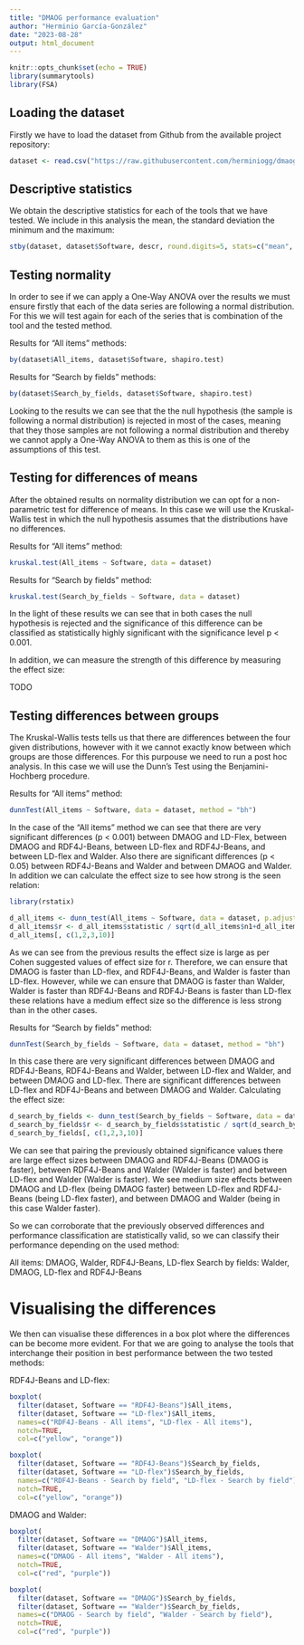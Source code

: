 ```yaml
---
title: "DMAOG performance evaluation"
author: "Herminio García-González"
date: "2023-08-28"
output: html_document
---
```


```r
knitr::opts_chunk$set(echo = TRUE)
library(summarytools)
library(FSA)
```

## Loading the dataset

Firstly we have to load the dataset from Github from the available project repository:

```r
dataset <- read.csv("https://raw.githubusercontent.com/herminiogg/dmaog-paper-evaluation/master/StatisticalAnalysis/dmaogEvaluationDataset.csv")[, 2:4]
```

## Descriptive statistics

We obtain the descriptive statistics for each of the tools that we have tested. We include in this analysis the mean, the standard deviation the minimum and the maximum:

```r
stby(dataset, dataset$Software, descr, round.digits=5, stats=c("mean", "sd", "min", "max"))
```

## Testing normality

In order to see if we can apply a One-Way ANOVA over the results we must ensure firstly that each of the data series are following a normal distribution. For this we will test again for each of the series that is combination of the tool and the tested method. 

Results for "All items" methods:

```r
by(dataset$All_items, dataset$Software, shapiro.test)
```

Results for "Search by fields" methods:
```r
by(dataset$Search_by_fields, dataset$Software, shapiro.test)
```

Looking to the results we can see that the the null hypothesis (the sample is following a normal distribution) is rejected in most of the cases, meaning that they those samples are not following a normal distribution and thereby we cannot apply a One-Way ANOVA to them as this is one of the assumptions of this test.

## Testing for differences of means
After the obtained results on normality distribution we can opt for a non-parametric test for difference of means. In this case we will use the Kruskal-Wallis test in which the null hypothesis assumes that the distributions have no differences.

Results for "All items" method:

```r
kruskal.test(All_items ~ Software, data = dataset)
```

Results for "Search by fields" method:

```r
kruskal.test(Search_by_fields ~ Software, data = dataset)
```

In the light of these results we can see that in both cases the null hypothesis is rejected and the significance of this difference can be classified as statistically highly significant with the significance level  p < 0.001.

In addition, we can measure the strength of this difference by measuring the effect size:

TODO

## Testing differences between groups
The Kruskal-Wallis tests tells us that there are differences between the four given distributions, however with it we cannot exactly know between which groups are those differences. For this purpouse we need to run a post hoc analysis. In this case we will use the Dunn's Test using the Benjamini-Hochberg procedure. 

Results for "All items" method:



```r
dunnTest(All_items ~ Software, data = dataset, method = "bh")
```

In the case of the "All items" method we can see that there are very significant differences (p < 0.001) between DMAOG and LD-Flex, between DMAOG and RDF4J-Beans, between LD-flex and RDF4J-Beans, and between LD-flex and Walder. Also there are significant differences (p < 0.05) between RDF4J-Beans and Walder and between DMAOG and Walder. In addition we can calculate the effect size to see how strong is the seen relation:

```r
library(rstatix)
```

```r
d_all_items <- dunn_test(All_items ~ Software, data = dataset, p.adjust.method = "BH")
d_all_items$r <- d_all_items$statistic / sqrt(d_all_items$n1+d_all_items$n2)
d_all_items[, c(1,2,3,10)]
```

As we can see from the previous results the effect size is large as per Cohen suggested values of effect size for r. Therefore, we can ensure that DMAOG is faster than LD-flex, and RDF4J-Beans, and Walder is faster than LD-flex. However, while we can ensure that DMAOG is faster than Walder, Walder is faster than RDF4J-Beans and RDF4J-Beans is faster than LD-flex these relations have a medium effect size so the difference is less strong than in the other cases.

Results for "Search by fields" method:

```r
dunnTest(Search_by_fields ~ Software, data = dataset, method = "bh")
```

In this case there are very significant differences between DMAOG and RDF4J-Beans, RDF4J-Beans and Walder, between LD-flex and Walder, and between DMAOG and LD-flex. There are significant differences between LD-flex and RDF4J-Beans and between DMAOG and Walder. Calculating the effect size:

```r
d_search_by_fields <- dunn_test(Search_by_fields ~ Software, data = dataset, p.adjust.method = "BH")
d_search_by_fields$r <- d_search_by_fields$statistic / sqrt(d_search_by_fields$n1+d_search_by_fields$n2)
d_search_by_fields[, c(1,2,3,10)]
```

We can see that pairing the previously obtained significance values there are large effect sizes between DMAOG and RDF4J-Beans (DMAOG is faster), between RDF4J-Beans and Walder (Walder is faster) and between LD-flex and Walder (Walder is faster). We see medium size effects between DMAOG and LD-flex (being DMAOG faster) between LD-flex and RDF4J-Beans (being LD-flex faster), and between DMAOG and Walder (being in this case Walder faster).

So we can corroborate that the previously observed differences and performance classification are statistically valid, so we can classify their performance depending on the used method:

All items: DMAOG, Walder, RDF4J-Beans, LD-flex
Search by fields: Walder, DMAOG, LD-flex and RDF4J-Beans

# Visualising the differences

We then can visualise these differences in a box plot where the differences can be become more evident. For that we are going to analyse the tools that interchange their position in best performance between the two tested methods:

RDF4J-Beans and LD-flex:
```r
boxplot(
  filter(dataset, Software == "RDF4J-Beans")$All_items, 
  filter(dataset, Software == "LD-flex")$All_items, 
  names=c("RDF4J-Beans - All items", "LD-flex - All items"),
  notch=TRUE,
  col=c("yellow", "orange"))
```

```r
boxplot(
  filter(dataset, Software == "RDF4J-Beans")$Search_by_fields, 
  filter(dataset, Software == "LD-flex")$Search_by_fields,
  names=c("RDF4J-Beans - Search by field", "LD-flex - Search by field"),
  notch=TRUE,
  col=c("yellow", "orange"))
```


DMAOG and Walder:
```r
boxplot(
  filter(dataset, Software == "DMAOG")$All_items, 
  filter(dataset, Software == "Walder")$All_items, 
  names=c("DMAOG - All items", "Walder - All items"),
  notch=TRUE,
  col=c("red", "purple"))
```

```r
boxplot(
  filter(dataset, Software == "DMAOG")$Search_by_fields, 
  filter(dataset, Software == "Walder")$Search_by_fields,
  names=c("DMAOG - Search by field", "Walder - Search by field"),
  notch=TRUE,
  col=c("red", "purple"))
```


